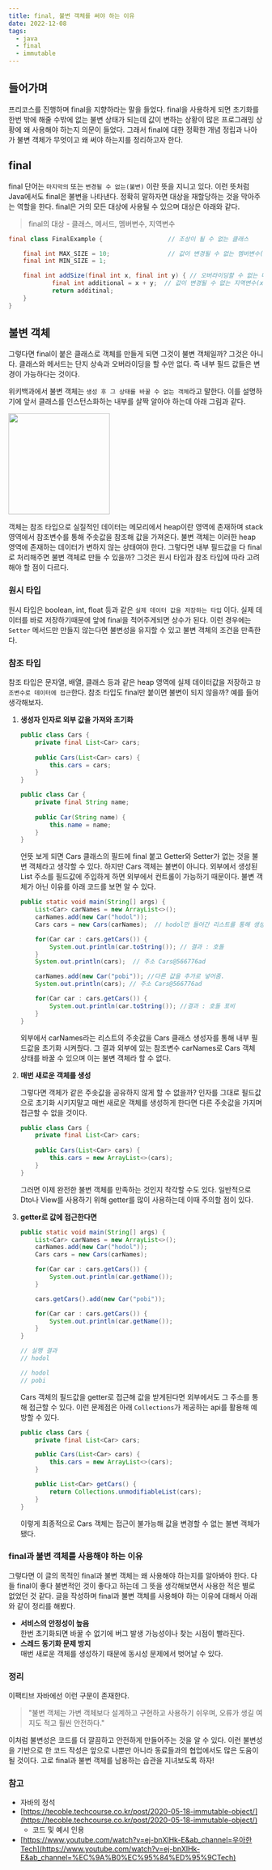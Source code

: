```yaml
---
title: final, 불변 객체를 써야 하는 이유
date: 2022-12-08
tags:
  - java
  - final
  - immutable
---
```


## 들어가며

프리코스를 진행하며 final을 지향하라는 말을 들었다. final을 사용하게 되면 초기화를 한번 밖에 해줄 수밖에 없는 불변 상태가 되는데 값이 변하는 상황이 많은 프로그래밍 상황에 왜 사용해야 하는지 의문이 들었다. 그래서 final에 대한 정확한 개념 정립과 나아가 불변 객체가 무엇이고 왜 써야 하는지를 정리하고자 한다.

## final

final 단어는 `마지막의` 또는 `변경될 수 없는(불변)` 이란 뜻을 지니고 있다. 이런 뜻처럼 Java에서도 final은 불변을 나타낸다. 정확히 말하자면 대상을 재할당하는 것을 막아주는 역할을 한다. final은 거의 모든 대상에 사용될 수 있으며 대상은 아래와 같다.

> final의 대상 - 클래스, 메서드, 멤버변수, 지역변수
> 

```java
final class FinalExample {                  // 조상이 될 수 없는 클래스

	final int MAX_SIZE = 10;                // 값이 변경될 수 없는 멤버변수(상수)
	final int MIN_SIZE = 1;		

	final int addSize(final int x, final int y) { // 오버라이딩할 수 없는 메서드(변경불가)
			final int additional = x + y;  // 값이 변경될 수 없는 지역변수(x, y, additional)
			return additinal;
	}
}
```

## 불변 객체

그렇다면 final이 붙은 클래스로 객체를 만들게 되면 그것이 불변 객체일까? 그것은 아니다. 클래스와 메서드는 단지 상속과 오버라이딩을 할 수만 없다. 즉 내부 필드 값들은 변경이 가능하다는 것이다.

위키백과에서 불변 객체는 `생성 후 그 상태를 바꿀 수 없는 객체`라고 말한다. 이를 설명하기에 앞서 클래스를 인스턴스화하는 내부를 살짝 알아야 하는데 아래 그림과 같다.

<img src ="final.png" height="200" width="200"/>

객체는 참조 타입으로 실질적인 데이터는 메모리에서 heap이란 영역에 존재하며 stack 영역에서 참조변수를 통해 주솟값을 참조해 값을 가져온다. 불변 객체는 이러한 heap 영역에 존재하는 데이터가 변하지 않는 상태여야 한다. 그렇다면 내부 필드값을 다 final로 처리해주면 불변 객체로 만들 수 있을까? 그것은 원시 타입과 참조 타입에 따라 고려해야 할 점이 다르다.

### 원시 타입

원시 타입은 boolean, int, float 등과 같은 `실제 데이터 값을 저장하는 타입` 이다. 실제 데이터를 바로 저장하기때문에 앞에 final을 적어주게되면 상수가 된다. 이런 경우에는 `Setter` 메서드만 만들지 않는다면 불변성을 유지할 수 있고 불변 객체의 조건을 만족한다.

### 참조 타입

참조 타입은 문자열, 배열, 클래스 등과 같은 heap 영역에 실제 데이터값을 저장하고 `참조변수로 데이터에 접근`한다. 참조 타입도 final만 붙이면 불변이 되지 않을까? 예를 들어 생각해보자.

1. **생성자 인자로 외부 값을 가져와 초기화**
    
    ```java
    public class Cars {
        private final List<Car> cars;
        
        public Cars(List<Car> cars) {
            this.cars = cars;
        }
    }
    
    public class Car {
        private final String name;
        
        public Car(String name) {
            this.name = name;
        }
    }
    ```
    
    언뜻 보게 되면 Cars 클래스의 필드에 final 붙고 Getter와 Setter가 없는 것을 불변 객체라고 생각할 수 있다. 하지만 Cars 객체는 불변이 아니다. 외부에서 생성된 List 주소를 필드값에 주입하게 하면 외부에서 컨트롤이 가능하기 때문이다. 불변 객체가 아닌 이유를 아래 코드를 보면 알 수 있다.
    
    ```java
    public static void main(String[] args) {
    	List<Car> carNames = new ArrayList<>();
        carNames.add(new Car("hodol"));
        Cars cars = new Cars(carNames);  // hodol만 들어간 리스트를 통해 생성
    
        for(Car car : cars.getCars()) {
            System.out.println(car.toString()); // 결과 : 호돌
        }
        System.out.println(cars);  // 주소 Cars@566776ad
    
        carNames.add(new Car("pobi")); //다른 값을 추가로 넣어줌.
        System.out.println(cars); // 주소 Cars@566776ad
    
        for(Car car : cars.getCars()) {
            System.out.println(car.toString()); //결과 : 호돌 포비
        }
    }
    ```

    외부에서 carNames라는 리스트의 주솟값을 Cars 클래스 생성자를 통해 내부 필드값을 초기화 시켜줬다. 그 결과 외부에 있는 참조변수 carNames로
    Cars 객체 상태를 바꿀 수 있으며 이는 불변 객체라 할 수 없다. 

    
2. **매번 새로운 객체를 생성**  

    그렇다면 객체가 같은 주솟값을 공유하지 않게 할 수 없을까? 인자를 그대로 필드값으로 초기화 시키지말고 매번 새로운 객체를 생성하게 한다면 다른
    주솟값을 가지며 접근할 수 없을 것이다.
    
    ```java
    public class Cars {
        private final List<Car> cars;
        
        public Cars(List<Car> cars) {
            this.cars = new ArrayList<>(cars);
        }
    }
    ```
    그러면 이제 완전한 불변 객체를 만족하는 것인지 착각할 수도 있다. 일반적으로 Dto나 View를 사용하기 위해 getter를 많이 사용하는데
    이때 주의할 점이 있다.

    
3. **getter로 값에 접근한다면**  
    ```java
    public static void main(String[] args) {
        List<Car> carNames = new ArrayList<>();
        carNames.add(new Car("hodol"));
        Cars cars = new Cars(carNames);

        for(Car car : cars.getCars()) {
            System.out.println(car.getName());
        }

        cars.getCars().add(new Car("pobi"));

        for(Car car : cars.getCars()) {
            System.out.println(car.getName());
        }
    }

    // 실행 결과
    // hodol

    // hodol
    // pobi
    ```
    Cars 객체의 필드값을 getter로 접근해 값을 받게된다면 외부에서도 그 주소를 통해 접근할 수 있다. 
    이런 문제점은 아래 `Collections`가 제공하는 api를 활용해 예방할 수 있다.
    
    ```java
    public class Cars {
        private final List<Car> cars;

        public Cars(List<Car> cars) {
            this.cars = new ArrayList<>(cars);
        }

        public List<Car> getCars() {
            return Collections.unmodifiableList(cars);
        }
    }
    ```

    이렇게 최종적으로 Cars 객체는 접근이 불가능해 값을 변경할 수 없는 불변 객체가 됐다.
    

### final과 불변 객체를 사용해야 하는 이유

그렇다면 이 글의 목적인 final과 불변 객체는 왜 사용해야 하는지를 알아봐야 한다. 다들 final이 좋다 불변적인 것이 좋다고 하는데 그 뜻을 생각해보면서 사용한
적은 별로 없었던 것 같다. 글을 작성하며 final과 불변 객체를 사용해야 하는 이유에 대해서 아래와 같이 정리를 해봤다. 

-  **서비스의 안정성이 높음**  
한번 초기화되면 바꿀 수 없기에 버그 발생 가능성이나 찾는 시점이 빨라진다.
-  **스레드 동기화 문제 방지**  
매번 새로운 객체를 생성하기 때문에 동시성 문제에서 벗어날 수 있다.

### 정리  

이팩티브 자바에선 이런 구문이 존재한다.
> "불변 객체는 가변 객체보다 설계하고 구현하고 사용하기 쉬우며, 오류가 생길 여지도 적고 훨씬 안전하다."

이처럼 불변성은 코드를 더 깔끔하고 안전하게 만들어주는 것을 알 수 있다. 이런 불변성을 기반으로 한 코드 작성은 앞으로 나뿐만 아니라 동료들과의
협업에서도 많은 도움이 될 것이다. 고로 final과 불변 객체를 남용하는 습관을 지녀보도록 하자!

### 참고

- 자바의 정석
- [https://tecoble.techcourse.co.kr/post/2020-05-18-immutable-object/](https://tecoble.techcourse.co.kr/post/2020-05-18-immutable-object/)
    - 코드 및 예시 인용
- [https://www.youtube.com/watch?v=ej-bnXlHk-E&ab_channel=우아한Tech](https://www.youtube.com/watch?v=ej-bnXlHk-E&ab_channel=%EC%9A%B0%EC%95%84%ED%95%9CTech)